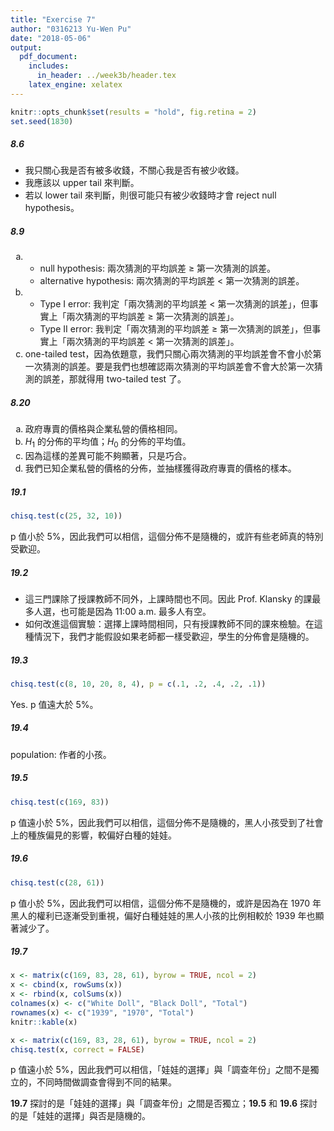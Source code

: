 ```yaml
---
title: "Exercise 7"
author: "0316213 Yu-Wen Pu"
date: "2018-05-06"
output:
  pdf_document:
    includes:
      in_header: ../week3b/header.tex
    latex_engine: xelatex
---
```


```r
knitr::opts_chunk$set(results = "hold", fig.retina = 2)
set.seed(1830)
```

##### 8.6

+ 我只關心我是否有被多收錢，不關心我是否有被少收錢。
+ 我應該以 upper tail 來判斷。
+ 若以 lower tail 來判斷，則很可能只有被少收錢時才會 reject null hypothesis。

##### 8.9

a)
    + null hypothesis: 兩次猜測的平均誤差 $\geq$ 第一次猜測的誤差。
    + alternative hypothesis: 兩次猜測的平均誤差 $<$ 第一次猜測的誤差。
b)
    + Type I error: 我判定「兩次猜測的平均誤差 $<$ 第一次猜測的誤差」，但事實上「兩次猜測的平均誤差 $\geq$ 第一次猜測的誤差」。
    + Type II error: 我判定「兩次猜測的平均誤差 $\geq$ 第一次猜測的誤差」，但事實上「兩次猜測的平均誤差 $<$ 第一次猜測的誤差」。
c) one-tailed test，因為依題意，我們只關心兩次猜測的平均誤差會不會小於第一次猜測的誤差。要是我們也想確認兩次猜測的平均誤差會不會大於第一次猜測的誤差，那就得用 two-tailed test 了。

##### 8.20

a) 政府專賣的價格與企業私營的價格相同。
b) $H_1$ 的分佈的平均值；$H_0$ 的分佈的平均值。
c) 因為這樣的差異可能不夠顯著，只是巧合。
d) 我們已知企業私營的價格的分佈，並抽樣獲得政府專賣的價格的樣本。

##### 19.1

```r
chisq.test(c(25, 32, 10))
```

p 值小於 $5\%$，因此我們可以相信，這個分佈不是隨機的，或許有些老師真的特別受歡迎。

##### 19.2

+ 這三門課除了授課教師不同外，上課時間也不同。因此 Prof. Klansky 的課最多人選，也可能是因為 11:00 a.m. 最多人有空。
+ 如何改進這個實驗：選擇上課時間相同，只有授課教師不同的課來檢驗。在這種情況下，我們才能假設如果老師都一樣受歡迎，學生的分佈會是隨機的。

##### 19.3

```r
chisq.test(c(8, 10, 20, 8, 4), p = c(.1, .2, .4, .2, .1))
```

Yes. p 值遠大於 $5\%$。

##### 19.4

population: 作者的小孩。

##### 19.5

```r
chisq.test(c(169, 83))
```

p 值遠小於 $5\%$，因此我們可以相信，這個分佈不是隨機的，黑人小孩受到了社會上的種族偏見的影響，較偏好白種的娃娃。

##### 19.6

```r
chisq.test(c(28, 61))
```

p 值小於 $5\%$，因此我們可以相信，這個分佈不是隨機的，或許是因為在 1970 年黑人的權利已逐漸受到重視，偏好白種娃娃的黑人小孩的比例相較於 1939 年也顯著減少了。

##### 19.7

```r
x <- matrix(c(169, 83, 28, 61), byrow = TRUE, ncol = 2)
x <- cbind(x, rowSums(x))
x <- rbind(x, colSums(x))
colnames(x) <- c("White Doll", "Black Doll", "Total")
rownames(x) <- c("1939", "1970", "Total")
knitr::kable(x)
```

```r
x <- matrix(c(169, 83, 28, 61), byrow = TRUE, ncol = 2)
chisq.test(x, correct = FALSE)
```

p 值遠小於 $5\%$，因此我們可以相信，「娃娃的選擇」與「調查年份」之間不是獨立的，不同時間做調查會得到不同的結果。

**19.7** 探討的是「娃娃的選擇」與「調查年份」之間是否獨立；**19.5** 和 **19.6** 探討的是「娃娃的選擇」與否是隨機的。

